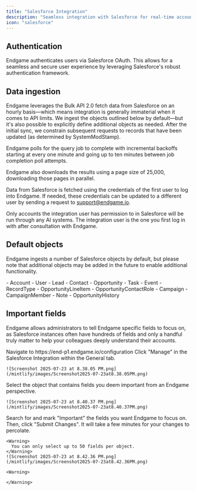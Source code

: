 ```yaml
---
title: "Salesforce Integration"
description: "Seamless integration with Salesforce for real-time account data"
icon: "salesforce"
---
```


## Authentication

Endgame authenticates users via Salesforce OAuth. This allows for a seamless and secure user experience by leveraging Salesforce's robust authentication framework.

## Data ingestion

Endgame leverages the Bulk API 2.0 fetch data from Salesforce on an hourly basis—which means integration is generally immaterial when it comes to API limits. We ingest the objects outlined below by default—but it's also possible to explicitly define additional objects as needed. After the initial sync, we constrain subsequent requests to records that have been updated (as determined by SystemModStamp).

Endgame polls for the query job to complete with incremental backoffs starting at every one minute and going up to ten minutes between job completion poll attempts.

Endgame also downloads the results using a page size of 25,000, downloading those pages in parallel.

Data from Salesforce is fetched using the credentials of the first user to log into Endgame. If needed, these credentials can be updated to a different user by sending a request to [support@endgame.io](mailto:support@endgame.io).

<Note>
  Only accounts the integration user has permission to in Salesforce will be run through any AI systems. The integration user is the one you first log in with after consultation with Endgame.
</Note>

## Default objects

Endgame ingests a number of Salesforce objects by default, but please note that additional objects may be added in the future to enable additional functionality.

<CardGroup cols={2}>
  <Card>
    - Account
    - User
    - Lead
    - Contact
    - Opportunity
    - Task
    - Event
  </Card>
  <Card>
    - RecordType
    - OpportunityLineItem
    - OpportunityContactRole
    - Campaign
    - CampaignMember
    - Note
    - OpportunityHistory
  </Card>
</CardGroup>

## Important fields

Endgame allows administrators to tell Endgame specific fields to focus on, as Salesforce instances often have hundreds of fields and only a handful truly matter to help your colleagues deeply understand their accounts.

<Steps>
  <Step title="Go to the configuration page">
    Navigate to https://end-p1.endgame.io/configuration
  </Step>
  <Step title="Focus on Salesforce">
    Click "Manage" in the Salesforce Integration within the General tab.

    ![Screenshot 2025-07-23 at 8.38.05 PM.png](/mintlify/images/Screenshot2025-07-23at8.38.05PM.png)
  </Step>
  <Step title="Select an object">
    Select the object that contains fields you deem important from an Endgame perspective.

    ![Screenshot 2025-07-23 at 8.40.37 PM.png](/mintlify/images/Screenshot2025-07-23at8.40.37PM.png)
  </Step>
  <Step title="Mark select fields as important">
    Search for and mark "Important" the fields you want Endgame to focus on. Then, click "Submit Changes". It will take a few minutes for your changes to percolate.

    <Warning>
      You can only select up to 50 fields per object.
    </Warning>
    ![Screenshot 2025-07-23 at 8.42.36 PM.png](/mintlify/images/Screenshot2025-07-23at8.42.36PM.png)

    <Warning>
      
    </Warning>
  </Step>
</Steps>